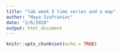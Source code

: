 ```yaml
---
title: "lab week 5 time series and a map"
author: "Maya Szafraniec"
date: "2/6/2020"
output: html_document
---
```


```r
knitr::opts_chunk$set(echo = TRUE)
```

